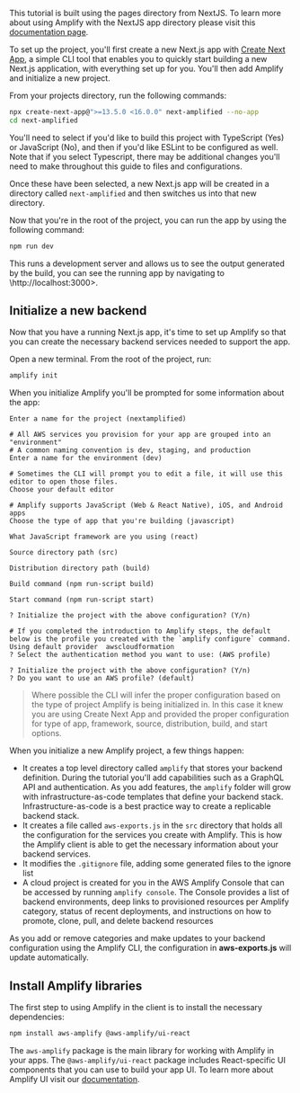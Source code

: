 <Callout>

This tutorial is built using the pages directory from NextJS. To learn more about using Amplify with the NextJS app directory please visit this [documentation page](/gen1/[platform]/build-a-backend/server-side-rendering/set-up-ssr/#use-amplify-with-nextjs-app-router-app-directory).

</Callout>

To set up the project, you'll first create a new Next.js app with [Create Next App](https://nextjs.org/docs/api-reference/create-next-app), a simple CLI tool that enables you to quickly start building a new Next.js application, with everything set up for you. You'll then add Amplify and initialize a new project.

From your projects directory, run the following commands:

```bash
npx create-next-app@">=13.5.0 <16.0.0" next-amplified --no-app
cd next-amplified
```

You'll need to select if you'd like to build this project with TypeScript (Yes) or JavaScript (No), and then if you'd like ESLint to be configured as well. Note that if you select Typescript, there may be additional changes you'll need to make throughout this guide to files and configurations.

Once these have been selected, a new Next.js app will be created in a directory called `next-amplified` and then switches us into that new directory.

Now that you're in the root of the project, you can run the app by using the following command:

```bash
npm run dev
```

This runs a development server and allows us to see the output generated by the build, you can see the running app by navigating to \http://localhost:3000>.

## Initialize a new backend

Now that you have a running Next.js app, it's time to set up Amplify so that you can create the necessary backend services needed to support the app.

Open a new terminal. From the root of the project, run:

```bash
amplify init
```

When you initialize Amplify you'll be prompted for some information about the app:

```console
Enter a name for the project (nextamplified)

# All AWS services you provision for your app are grouped into an "environment"
# A common naming convention is dev, staging, and production
Enter a name for the environment (dev)

# Sometimes the CLI will prompt you to edit a file, it will use this editor to open those files.
Choose your default editor

# Amplify supports JavaScript (Web & React Native), iOS, and Android apps
Choose the type of app that you're building (javascript)

What JavaScript framework are you using (react)

Source directory path (src)

Distribution directory path (build)

Build command (npm run-script build)

Start command (npm run-script start)

? Initialize the project with the above configuration? (Y/n)

# If you completed the introduction to Amplify steps, the default below is the profile you created with the `amplify configure` command.
Using default provider  awscloudformation
? Select the authentication method you want to use: (AWS profile)

? Initialize the project with the above configuration? (Y/n)
? Do you want to use an AWS profile? (default)

```

> Where possible the CLI will infer the proper configuration based on the type of project Amplify is being initialized in. In this case it knew you are using Create Next App and provided the proper configuration for type of app, framework, source, distribution, build, and start options.

When you initialize a new Amplify project, a few things happen:

- It creates a top level directory called `amplify` that stores your backend definition. During the tutorial you'll add capabilities such as a GraphQL API and authentication. As you add features, the `amplify` folder will grow with infrastructure-as-code templates that define your backend stack. Infrastructure-as-code is a best practice way to create a replicable backend stack.
- It creates a file called `aws-exports.js` in the `src` directory that holds all the configuration for the services you create with Amplify. This is how the Amplify client is able to get the necessary information about your backend services.
- It modifies the `.gitignore` file, adding some generated files to the ignore list
- A cloud project is created for you in the AWS Amplify Console that can be accessed by running `amplify console`. The Console provides a list of backend environments, deep links to provisioned resources per Amplify category, status of recent deployments, and instructions on how to promote, clone, pull, and delete backend resources

As you add or remove categories and make updates to your backend configuration using the Amplify CLI, the configuration in **aws-exports.js** will update automatically.

## Install Amplify libraries

The first step to using Amplify in the client is to install the necessary dependencies:

```bash
npm install aws-amplify @aws-amplify/ui-react
```

The `aws-amplify` package is the main library for working with Amplify in your apps. The `@aws-amplify/ui-react` package includes React-specific UI components that you can use to build your app UI. To learn more about Amplify UI visit our [documentation](https://ui.docs.amplify.aws/).
